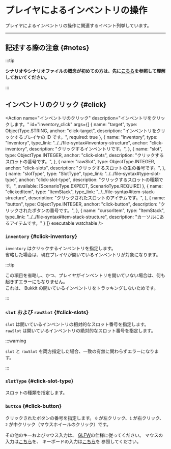 

# プレイヤによるインベントリの操作

プレイヤによるインベントリの操作に関連するイベント列挙しています。

---

## 記述する際の注意 {#notes}

:::tip

**シナリオやシナリオファイルの概念が初めての方は、先に[こちら](..)を参照して理解しておいてください。**

:::

<BelowDocument docId="use/scenario/file-syntax"
               label="シナリオファイルを記述する際の注意"
               anchor="notes"
/>

## インベントリのクリック {#click}


<Action name="インベントリのクリック"
        description="インベントリをクリックします。"
        id="inventory_click"
        args={[
          {
            name: "target",
            type: ObjectType.STRING,
            anchor: "click-target",
            description: "インベントリをクリックするプレイヤの ID です。",
            required: true
          },
          {
            name: "inventory",
            type: "Inventory",
            type_link: "../../file-syntax#inventory-structure",
            anchor: "click-inventory",
            description: "クリックするインベントリです。",
          },
          {
            name: "slot",
            type: ObjectType.INTEGER,
            anchor: "click-slots",
            description: "クリックするスロットの番号です。",
          },
          {
            name: "rawSlot",
            type: ObjectType.INTEGER,
            anchor: "click-slots",
            description: "クリックするスロットの生の番号です。",
          },
          {
            name: "slotType",
            type: "SlotType",
            type_link: "../../file-syntax#type-slot-type",
            anchor: "click-slot-type",
            description: "クリックするスロットの種類です。",
            available: [ScenarioType.EXPECT, ScenarioType.REQUIRE]
          },
          {
            name: "clickedItem",
            type: "ItemStack",
            type_link: "../../file-syntax#item-stack-structure",
            description: "クリックされたスロットのアイテムです。",
          },
          {
            name: "button",
            type: ObjectType.INTEGER,
            anchor: "click-button",
            description: "クリックされたボタンの番号です。",
          },
          {
            name: "cursorItem",
            type: "ItemStack",
            type_link: "../../file-syntax#item-stack-structure",
            description: "カーソルにあるアイテムです。"
          }
        ]}
        executable watchable
/>

### `inventory` {#click-inventory}

`inventory` はクリックするインベントリを指定します。  
省略した場合は、現在プレイヤが開いているインベントリが対象になります。

:::tip

この項目を省略し、かつ、プレイヤがインベントリを開いていない場合は、何も起きずエラーにもなりません。  
これは、 Bukkit の開いているインベントリをトラッキングしないためです。

:::

### `slot` および `rawSlot` {#click-slots}

`slot` は開いているインベントリの相対的なスロット番号を指定します。  
`rawSlot` は開いているインベントリの絶対的なスロット番号を指定します。

:::warning

`slot` と `rawSlot` を両方指定した場合、一致の有無に関わらずエラーになります。

:::

### `slotType` {#click-slot-type}

スロットの種類を指定します。

### `button` {#click-button}

クリックされたボタンの番号を指定します。
`0` が左クリック、`1` が右クリック、`2` が中クリック（マウスホイールのクリック）です。

その他のキーおよびマウス入力は、 [GLFW](https://glfw.org)の仕様に従ってください。
マウスの入力は[こちら](https://www.glfw.org/docs/3.3/group__keys.html)を、
キーボードの入力は[こちら](https://www.glfw.org/docs/3.3/group__keys.html)を
参照してください。

